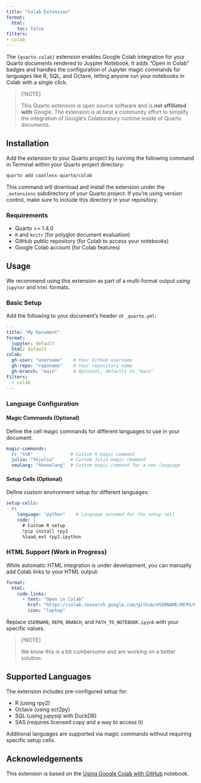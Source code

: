 ```yaml
---
title: "Colab Extension"
format: 
  html:
    toc: false
filters:
- colab
---
```


The `{quarto-colab}` extension enables Google Colab integration for your Quarto documents rendered to Juypter Notebook. It adds "Open in Colab" badges and handles the configuration of Jupyter magic commands for languages like R, SQL, and Octave, letting anyone run your notebooks in Colab with a single click.

> [!NOTE]
>
> This Quarto extension is open source software and is **not affiliated with** Google. The extension is at best a community effort to simplify the integration of Google's Colaboratory runtime inside of Quarto documents.

## Installation

Add the extension to your Quarto project by running the following command in Terminal within your Quarto project directory:

```bash
quarto add coatless-quarto/colab
```

This command will download and install the extension under the `_extensions` subdirectory of your Quarto project. If you're using version control, make sure to include this directory in your repository.

### Requirements

- Quarto >= 1.4.0
- `R` and `knitr` (for polyglot document evaluation)
- GitHub public repository (for Colab to access your notebooks)
- Google Colab account (for Colab features)

## Usage

We recommend using this extension as part of a multi-format output using
`jupyter` and `html` formats.

### Basic Setup

Add the following to your document's header or `_quarto.yml`:

```yaml
---
title: "My Document"
format:
  jupyter: default
  html: default
colab:
  gh-user: "username"    # Your GitHub username
  gh-repo: "reponame"    # Your repository name
  gh-branch: "main"      # Optional, defaults to "main"
filters:
  - colab
---
```

### Language Configuration

#### Magic Commands (Optional)

Define the cell magic commands for different languages to use in your document:

```yaml
magic-commands:
  r: "%%R"              # Custom R magic command
  julia: "%%julia"      # Custom Julia magic command
  newlang: "%%newlang"  # Custom magic command for a new language
```

#### Setup Cells (Optional)

Define custom environment setup for different languages:

```yaml
setup-cells:
  r:
    language: "python"    # Language assumed for the setup cell
    code: |
      # Custom R setup
      !pip install rpy2
      %load_ext rpy2.ipython
```

### HTML Support (Work in Progress)

While automatic HTML integration is under development, you can manually add Colab links to your HTML output:

```yaml
format:
  html:
    code-links:
      - text: "Open in Colab"
        href: "https://colab.research.google.com/github/USERNAME/REPO/blob/BRANCH/PATH_TO_NOTEBOOK.ipynb"
        icon: "laptop"
```

Replace `USERNAME`, `REPO`, `BRANCH`, and `PATH_TO_NOTEBOOK.ipynb` with your specific values.

> [!NOTE]
> 
> We know this is a bit cumbersome and are working on a better solution.

## Supported Languages

The extension includes pre-configured setup for:

- R (using rpy2)
- Octave (using oct2py)
- SQL (using jupysql with DuckDB)
- SAS (requires licensed copy and a way to access it)

Additional languages are supported via magic commands without requiring specific setup cells.

## Acknowledgements

This extension is based on the [Using Google Colab with GitHub](https://colab.research.google.com/github/googlecolab/colabtools/blob/master/notebooks/colab-github-demo.ipynb#scrollTo=8QAWNjizy_3O) notebook.